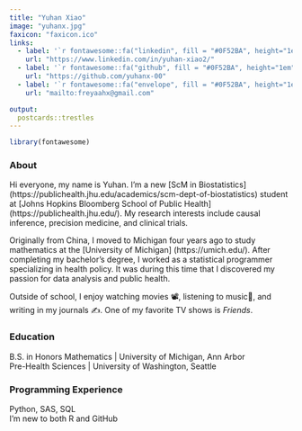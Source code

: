```yaml
---
title: "Yuhan Xiao"
image: "yuhanx.jpg"
faxicon: "faxicon.ico"
links:
  - label: '`r fontawesome::fa("linkedin", fill = "#0F52BA", height="1em", width="1em") ` LinkedIn'
    url: "https://www.linkedin.com/in/yuhan-xiao2/"
  - label: '`r fontawesome::fa("github", fill = "#0F52BA", height="1em", width="1em")` GitHub'
    url: "https://github.com/yuhanx-00"
  - label: '`r fontawesome::fa("envelope", fill = "#0F52BA", height="1em", width="1em")` Email'
    url: "mailto:freyaahx@gmail.com"

output:
  postcards::trestles
---
```


```r
library(fontawesome)
```

### About

Hi everyone, my name is Yuhan. I'm a new [ScM in Biostatistics] (https://publichealth.jhu.edu/academics/scm-dept-of-biostatistics) student at [Johns Hopkins Bloomberg School of Public Health] (https://publichealth.jhu.edu/). My research interests include causal inference, precision medicine, and clinical trials.

Originally from China, I moved to Michigan four years ago to study mathematics at the [University of Michigan] (https://umich.edu/). After completing my bachelor's degree, I worked as a statistical programmer specializing in health policy. It was during this time that I discovered my passion for data analysis and public health.

Outside of school, I enjoy watching movies 📽️, listening to music🎵, and writing in my journals ✍. One of my favorite TV shows is *Friends*. 

### Education

B.S. in Honors Mathematics | University of Michigan, Ann Arbor <br>
Pre-Health Sciences | University of Washington, Seattle

### Programming Experience

Python, SAS, SQL <br>
I'm new to both R and GitHub